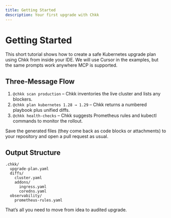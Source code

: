 ```yaml
---
title: Getting Started
description: Your first upgrade with Chkk
---
```


# Getting Started

This short tutorial shows how to create a safe Kubernetes upgrade plan using Chkk from inside your IDE. We will use Cursor in the examples, but the same prompts work anywhere MCP is supported.

## Three-Message Flow

1. `@chkk scan production` – Chkk inventories the live cluster and lists any blockers.
2. `@chkk plan kubernetes 1.28 → 1.29` – Chkk returns a numbered playbook plus unified diffs.
3. `@chkk health-checks` – Chkk suggests Prometheus rules and kubectl commands to monitor the rollout.

Save the generated files (they come back as code blocks or attachments) to your repository and open a pull request as usual.

## Output Structure

```
.chkk/
  upgrade-plan.yaml
  diffs/
    cluster.yaml
    addons/
      ingress.yaml
      coredns.yaml
  observability/
    prometheus-rules.yaml
```

That’s all you need to move from idea to audited upgrade. 